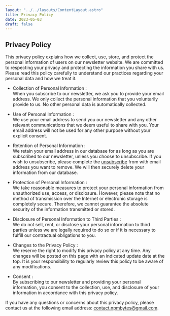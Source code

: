 ```yaml
---
layout: "../../layouts/ContentLayout.astro"
title: Privacy Policy
date: 2023-05-03
draft: false
---
```

## Privacy Policy

This privacy policy explains how we collect, use, store, and protect the personal information of users on our newsletter website. We are committed to respecting your privacy and protecting the information you share with us. Please read this policy carefully to understand our practices regarding your personal data and how we treat it.

- Collection of Personal Information : <br/>
When you subscribe to our newsletter, we ask you to provide your email address. We only collect the personal information that you voluntarily provide to us. No other personal data is automatically collected.

- Use of Personal Information : <br/>
We use your email address to send you our newsletter and any other relevant communications that we deem useful to share with you. Your email address will not be used for any other purpose without your explicit consent.

- Retention of Personal Information :<br/>
We retain your email address in our database for as long as you are subscribed to our newsletter, unless you choose to unsubscribe. If you wish to unsubscribe, please complete the [unsubscribe](../unsubscribe) from with email address you want to remove. We will then securely delete your information from our database.

- Protection of Personal Information : <br/>
We take reasonable measures to protect your personal information from unauthorized use, access, or disclosure. However, please note that no method of transmission over the Internet or electronic storage is completely secure. Therefore, we cannot guarantee the absolute security of the information transmitted or stored.

- Disclosure of Personal Information to Third Parties : <br/>
We do not sell, rent, or disclose your personal information to third parties unless we are legally required to do so or if it is necessary to fulfill our contractual obligations to you.

- Changes to the Privacy Policy : <br/>
We reserve the right to modify this privacy policy at any time. Any changes will be posted on this page with an indicated update date at the top. It is your responsibility to regularly review this policy to be aware of any modifications.

- Consent : <br/>
By subscribing to our newsletter and providing your personal information, you consent to the collection, use, and disclosure of your information in accordance with this privacy policy.

If you have any questions or concerns about this privacy policy, please contact us at the following email address: contact.npmbytes@gmail.com.


